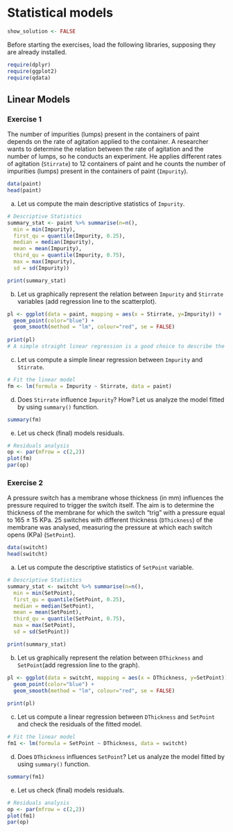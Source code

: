 
# Statistical models

```r
show_solution <- FALSE
```

Before starting the exercises, load the following libraries, supposing they are already installed.

```r
require(dplyr)
require(ggplot2)
require(qdata)
```

## Linear Models

### Exercise 1

The number of impurities (lumps) present in the containers of paint depends on the rate of agitation applied to the container. A researcher wants to determine the relation between the rate of agitation and the number of lumps, so he conducts an experiment. He applies different rates of agitation (`Stirrate`) to 12 containers of paint and he counts the number of impurities (lumps) present in the containers of paint (`Impurity`).  

```r
data(paint)
head(paint)
```

a. Let us compute the main descriptive statistics of `Impurity`. 

```r
# Descriptive Statistics
summary_stat <- paint %>% summarise(n=n(),
  min = min(Impurity), 
  first_qu = quantile(Impurity, 0.25),
  median = median(Impurity),
  mean = mean(Impurity),
  third_qu = quantile(Impurity, 0.75),
  max = max(Impurity),
  sd = sd(Impurity))

print(summary_stat)
```

b. Let us graphically represent the relation between `Impurity` and `Stirrate` variables (add regression line to the scatterplot).

```r
pl <- ggplot(data = paint, mapping = aes(x = Stirrate, y=Impurity)) +
  geom_point(color="blue") + 
  geom_smooth(method = "lm", colour="red", se = FALSE)
  
print(pl)  
# A simple straight linear regression is a good choice to describe the relation
```

c. Let us compute a simple linear regression between `Impurity` and `Stirrate`. 

```r
# Fit the linear model
fm <- lm(formula = Impurity ~ Stirrate, data = paint)
```

d. Does `Stirrate` influence `Impurity`? How? Let us analyze the model fitted by using `summary()` function.

```r
summary(fm)
```


e. Let us check (final) models residuals.

```r
# Residuals analysis
op <- par(mfrow = c(2,2))
plot(fm)
par(op)
```

### Exercise 2

A pressure switch has a membrane whose thickness (in mm) influences the pressure required to trigger the switch itself. The aim is to determine the thickness of the membrane for which the switch "trig" with a pressure equal to 165 ± 15 KPa. 25 switches with different thickness (`DThickness`) of the membrane was analysed, measuring the pressure at which each switch opens (KPa) (`SetPoint`).

```r
data(switcht)
head(switcht)
```

a. Let us compute the descriptive statistics of `SetPoint` variable.

```r
# Descriptive Statistics
summary_stat <- switcht %>% summarise(n=n(),
  min = min(SetPoint), 
  first_qu = quantile(SetPoint, 0.25),
  median = median(SetPoint),
  mean = mean(SetPoint),
  third_qu = quantile(SetPoint, 0.75),
  max = max(SetPoint),
  sd = sd(SetPoint))

print(summary_stat)
```

b. Let us graphically represent the relation between `DThickness` and `SetPoint`(add regression line to the graph).

```r
pl <- ggplot(data = switcht, mapping = aes(x = DThickness, y=SetPoint)) +
  geom_point(color="blue") + 
  geom_smooth(method = "lm", colour="red", se = FALSE)
  
print(pl)  
```

c. Let us compute a linear regression between `DThickness` and `SetPoint` and check the residuals of the fitted model. 

```r
# Fit the linear model
fm1 <- lm(formula = SetPoint ~ DThickness, data = switcht)
```

d. Does `DThickness` influences `SetPoint`? Let us analyze the model fitted by using `summary()` function.

```r
summary(fm1)
```

e. Let us check (final) models residuals.

```r
# Residuals analysis
op <- par(mfrow = c(2,2))
plot(fm1)
par(op)
```

